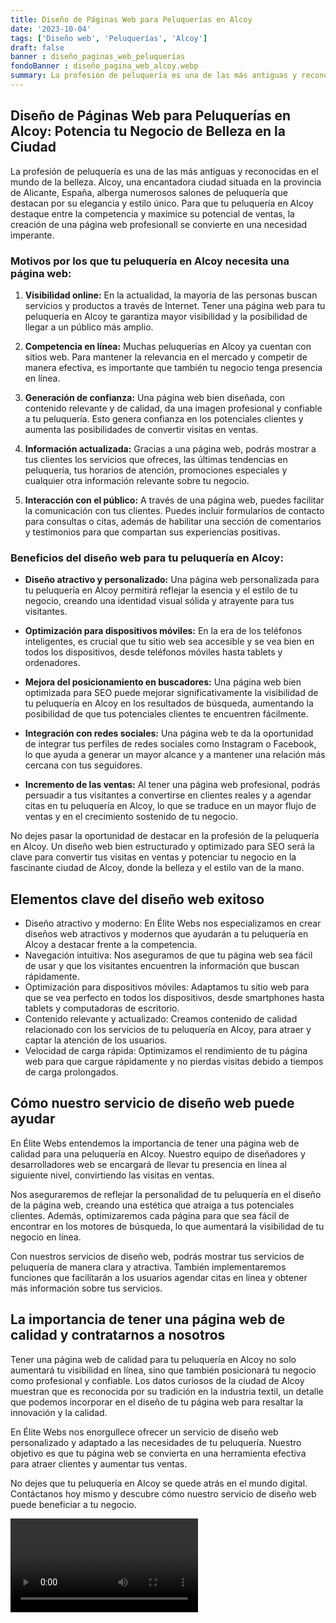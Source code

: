 ```yaml
---
title: Diseño de Páginas Web para Peluquerías en Alcoy
date: '2023-10-04'
tags: ['Diseño web', 'Peluquerías', 'Alcoy']
draft: false
banner : diseño_paginas_web_peluquerías
fondoBanner : diseño_pagina_web_alcoy.webp
summary: La profesión de peluquería es una de las más antiguas y reconocidas en el mundo de la belleza. Alcoy, una encantadora ciudad situada en la provincia de Alicante, España, alberga numerosos salones de peluquería que destacan por su elegancia y estilo único. Para que tu peluquería en Alcoy destaque entre la competencia y maximice su potencial de ventas, la creación de una página web profesionall se convierte en una necesidad imperante.
---
```


## **Diseño de Páginas Web para Peluquerías en Alcoy: Potencia tu Negocio de Belleza en la Ciudad**

La profesión de peluquería es una de las más antiguas y reconocidas en el mundo de la belleza. Alcoy, una encantadora ciudad situada en la provincia de Alicante, España, alberga numerosos salones de peluquería que destacan por su elegancia y estilo único. Para que tu peluquería en Alcoy destaque entre la competencia y maximice su potencial de ventas, la creación de una página web profesionall se convierte en una necesidad imperante.

### **Motivos por los que tu peluquería en Alcoy necesita una página web:**

1. **Visibilidad online:** En la actualidad, la mayoría de las personas buscan servicios y productos a través de Internet. Tener una página web para tu peluquería en Alcoy te garantiza mayor visibilidad y la posibilidad de llegar a un público más amplio.

2. **Competencia en línea:** Muchas peluquerías en Alcoy ya cuentan con sitios web. Para mantener la relevancia en el mercado y competir de manera efectiva, es importante que también tu negocio tenga presencia en línea.

3. **Generación de confianza:** Una página web bien diseñada, con contenido relevante y de calidad, da una imagen profesional y confiable a tu peluquería. Esto genera confianza en los potenciales clientes y aumenta las posibilidades de convertir visitas en ventas.

4. **Información actualizada:** Gracias a una página web, podrás mostrar a tus clientes los servicios que ofreces, las últimas tendencias en peluquería, tus horarios de atención, promociones especiales y cualquier otra información relevante sobre tu negocio.

5. **Interacción con el público:** A través de una página web, puedes facilitar la comunicación con tus clientes. Puedes incluir formularios de contacto para consultas o citas, además de habilitar una sección de comentarios y testimonios para que compartan sus experiencias positivas.

### **Beneficios del diseño web para tu peluquería en Alcoy:**

- **Diseño atractivo y personalizado:** Una página web personalizada para tu peluquería en Alcoy permitirá reflejar la esencia y el estilo de tu negocio, creando una identidad visual sólida y atrayente para tus visitantes.

- **Optimización para dispositivos móviles:** En la era de los teléfonos inteligentes, es crucial que tu sitio web sea accesible y se vea bien en todos los dispositivos, desde teléfonos móviles hasta tablets y ordenadores.

- **Mejora del posicionamiento en buscadores:** Una página web bien optimizada para SEO puede mejorar significativamente la visibilidad de tu peluquería en Alcoy en los resultados de búsqueda, aumentando la posibilidad de que tus potenciales clientes te encuentren fácilmente.

- **Integración con redes sociales:** Una página web te da la oportunidad de integrar tus perfiles de redes sociales como Instagram o Facebook, lo que ayuda a generar un mayor alcance y a mantener una relación más cercana con tus seguidores.

- **Incremento de las ventas:** Al tener una página web profesional, podrás persuadir a tus visitantes a convertirse en clientes reales y a agendar citas en tu peluquería en Alcoy, lo que se traduce en un mayor flujo de ventas y en el crecimiento sostenido de tu negocio.

No dejes pasar la oportunidad de destacar en la profesión de la peluquería en Alcoy. Un diseño web bien estructurado y optimizado para SEO será la clave para convertir tus visitas en ventas y potenciar tu negocio en la fascinante ciudad de Alcoy, donde la belleza y el estilo van de la mano.

<GifSeo />

<Cta />

## Elementos clave del diseño web exitoso

- Diseño atractivo y moderno: En Élite Webs nos especializamos en crear diseños web atractivos y modernos que ayudarán a tu peluquería en Alcoy a destacar frente a la competencia.
- Navegación intuitiva: Nos aseguramos de que tu página web sea fácil de usar y que los visitantes encuentren la información que buscan rápidamente.
- Optimización para dispositivos móviles: Adaptamos tu sitio web para que se vea perfecto en todos los dispositivos, desde smartphones hasta tablets y computadoras de escritorio.
- Contenido relevante y actualizado: Creamos contenido de calidad relacionado con los servicios de tu peluquería en Alcoy, para atraer y captar la atención de los usuarios.
- Velocidad de carga rápida: Optimizamos el rendimiento de tu página web para que cargue rápidamente y no pierdas visitas debido a tiempos de carga prolongados.

## Cómo nuestro servicio de diseño web puede ayudar

En Élite Webs entendemos la importancia de tener una página web de calidad para una peluquería en Alcoy. Nuestro equipo de diseñadores y desarrolladores web se encargará de llevar tu presencia en línea al siguiente nivel, convirtiendo las visitas en ventas.

Nos aseguraremos de reflejar la personalidad de tu peluquería en el diseño de la página web, creando una estética que atraiga a tus potenciales clientes. Además, optimizaremos cada página para que sea fácil de encontrar en los motores de búsqueda, lo que aumentará la visibilidad de tu negocio en línea.

Con nuestros servicios de diseño web, podrás mostrar tus servicios de peluquería de manera clara y atractiva. También implementaremos funciones que facilitarán a los usuarios agendar citas en línea y obtener más información sobre tus servicios.

## La importancia de tener una página web de calidad y contratarnos a nosotros

Tener una página web de calidad para tu peluquería en Alcoy no solo aumentará tu visibilidad en línea, sino que también posicionará tu negocio como profesional y confiable. Los datos curiosos de la ciudad de Alcoy muestran que es reconocida por su tradición en la industria textil, un detalle que podemos incorporar en el diseño de tu página web para resaltar la innovación y la calidad.

En Élite Webs nos enorgullece ofrecer un servicio de diseño web personalizado y adaptado a las necesidades de tu peluquería. Nuestro objetivo es que tu página web se convierta en una herramienta efectiva para atraer clientes y aumentar tus ventas.

No dejes que tu peluquería en Alcoy se quede atrás en el mundo digital. Contáctanos hoy mismo y descubre cómo nuestro servicio de diseño web puede beneficiar a tu negocio.

<Video />

<CtaBot job='Peluquerías' city='Alcoy'/>

<Gmaps query='Alcoy+españa+maps' />